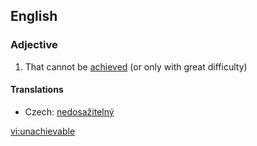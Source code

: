 ==English==

===Adjective===
{{en-adj}}

# That cannot be [[achieved]] (or only with great difficulty)

====Translations====
{{trans-top|that cannot be achieved}}
* Czech: [[nedosažitelný]] {{m}}
{{trans-mid}}
{{trans-bottom}}

[[vi:unachievable]]